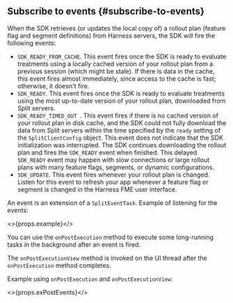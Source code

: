 ## Subscribe to events {#subscribe-to-events}

When the SDK retrieves (or updates the local copy of) a rollout plan (feature flag and segment definitions) from Harness servers, the SDK will fire the following events:

* `SDK_READY_FROM_CACHE`. This event fires once the SDK is ready to evaluate treatments using a locally cached version of your rollout plan from a previous session (which might be stale). If there is data in the cache, this event fires almost immediately, since access to the cache is fast; otherwise, it doesn't fire.
* `SDK_READY`. This event fires once the SDK is ready to evaluate treatments using the most up-to-date version of your rollout plan, downloaded from Split servers.
* `SDK_READY_TIMED_OUT `. This event fires if there is no cached version of your rollout plan in disk cache, and the SDK could not fully download the data from Split servers within the time specified by the `ready` setting of the `SplitClientConfig` object. This event does not indicate that the SDK initialization was interrupted.  The SDK continues downloading the rollout plan and fires the `SDK_READY` event when finished.  This delayed `SDK_READY` event may happen with slow connections or large rollout plans with many feature flags, segments, or dynamic configurations.
* `SDK_UPDATE`. This event fires whenever your rollout plan is changed. Listen for this event to refresh your app whenever a feature flag or segment is changed in the Harness FME user interface.

An event is an extension of a `SplitEventTask`. Example of listening for the events:

<>{props.example}</>

You can use the `onPostExecution` method to execute some long-running tasks in the background after an event is fired.

The `onPostExecutionView` method is invoked on the UI thread after the `onPostExecution` method completes.

Example using `onPostExecution` and `onPostExecutionView`:

<>{props.exPostEvents}</>
